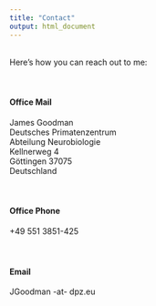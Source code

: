 ```yaml
---
title: "Contact"
output: html_document
---
```


<link rel="stylesheet" href="styles.css" type="text/css">
<link rel="stylesheet" href="./css/academicons.min.css"/>

<br>
Here's how you can reach out to me:<br><br>
<br>

<h4>Office Mail</h4>
James Goodman<br>
Deutsches Primatenzentrum<br>
Abteilung Neurobiologie<br>
Kellnerweg 4<br>
Göttingen 37075<br>
Deutschland<br>
<br><br>

<h4>Office Phone</h4>
+49 551 3851-425<br>
<br><br>

<h4>Email</h4>
JGoodman -at- dpz.eu<br>

